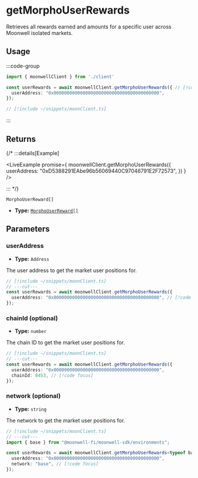 
# getMorphoUserRewards

Retrieves all rewards earned and amounts for a specific user across Moonwell isolated markets.

## Usage

:::code-group

```ts twoslash [example.ts]
import { moonwellClient } from './client'

const userRewards = await moonwellClient.getMorphoUserRewards({ // [!code focus:3]
  userAddress: "0x0000000000000000000000000000000000000000",
});
```

```ts twoslash [client.ts] filename="client.ts"
// [!include ~/snippets/moonClient.ts]
```

:::

## Returns

{/* :::details[Example]

<LiveExample promise={
  moonwellClient.getMorphoUserRewards({
    userAddress: "0xD5388291EAbe96b56069440C97046791E2F72573",
  })
} />

::: */}

```
MorphoUserReward[]
```

- **Type:** [`MorphoUserReward[]`](/docs/glossary/types#morphouserreward)

## Parameters

### userAddress

- **Type:** `Address`

The user address to get the market user positions for.

```ts twoslash
// [!include ~/snippets/moonClient.ts]
// ---cut---
const userRewards = await moonwellClient.getMorphoUserRewards({
  userAddress: "0x0000000000000000000000000000000000000000", // [!code focus]
});
```

### chainId (optional)

- **Type:** `number`

The chain ID to get the market user positions for.

```ts twoslash
// [!include ~/snippets/moonClient.ts]
// ---cut---
const userRewards = await moonwellClient.getMorphoUserRewards({
  userAddress: "0x0000000000000000000000000000000000000000",
  chainId: 8453, // [!code focus]
});
```

<OptionalNetworkParameterInfo />

### network (optional)

- **Type:** `string`

The network to get the market user positions for.

```ts twoslash
// [!include ~/snippets/moonClient.ts]
// ---cut---
import { base } from "@moonwell-fi/moonwell-sdk/environments";

const userRewards = await moonwellClient.getMorphoUserRewards<typeof base>({
  userAddress: "0x0000000000000000000000000000000000000000",
  network: "base", // [!code focus]
});
```